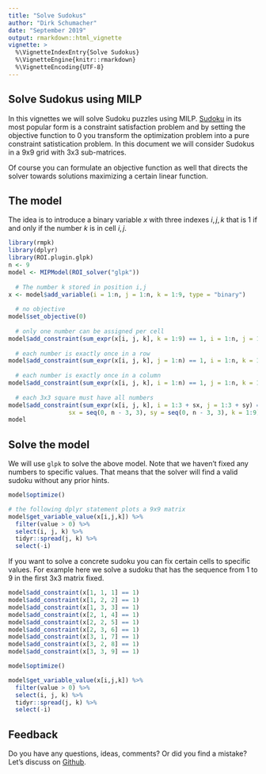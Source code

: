 ```yaml
---
title: "Solve Sudokus"
author: "Dirk Schumacher"
date: "September 2019"
output: rmarkdown::html_vignette
vignette: >
  %\VignetteIndexEntry{Solve Sudokus}
  %\VignetteEngine{knitr::rmarkdown}
  %\VignetteEncoding{UTF-8}
---
```



## Solve Sudokus using MILP

In this vignettes we will solve Sudoku puzzles using MILP. [Sudoku](https://en.wikipedia.org/wiki/Sudoku) in its most popular form is a constraint satisfaction problem and by setting the objective function to $0$ you transform the optimization problem into a pure constraint satistication problem. In this document we will consider Sudokus in a 9x9 grid with 3x3 sub-matrices.

Of course you can formulate an objective function as well that directs the solver towards solutions maximizing a certain linear function.

## The model

The idea is to introduce a binary variable $x$ with three indexes $i, j, k$ that is $1$ if and only if the number $k$ is in cell $i, j$.

```r
library(rmpk)
library(dplyr)
library(ROI.plugin.glpk)
n <- 9
model <- MIPModel(ROI_solver("glpk"))
  
  # The number k stored in position i,j
x <- model$add_variable(i = 1:n, j = 1:n, k = 1:9, type = "binary")
  
  # no objective
model$set_objective(0)
  
  # only one number can be assigned per cell
model$add_constraint(sum_expr(x[i, j, k], k = 1:9) == 1, i = 1:n, j = 1:n)
  
  # each number is exactly once in a row
model$add_constraint(sum_expr(x[i, j, k], j = 1:n) == 1, i = 1:n, k = 1:9)
  
  # each number is exactly once in a column
model$add_constraint(sum_expr(x[i, j, k], i = 1:n) == 1, j = 1:n, k = 1:9)
  
  # each 3x3 square must have all numbers
model$add_constraint(sum_expr(x[i, j, k], i = 1:3 + sx, j = 1:3 + sy) == 1, 
                 sx = seq(0, n - 3, 3), sy = seq(0, n - 3, 3), k = 1:9)
model
```

## Solve the model

We will use `glpk` to solve the above model. Note that we haven't fixed any numbers to specific values. That means that the solver will find a valid sudoku without any prior hints.

```r
model$optimize()

# the following dplyr statement plots a 9x9 matrix
model$get_variable_value(x[i,j,k]) %>%
  filter(value > 0) %>%  
  select(i, j, k) %>% 
  tidyr::spread(j, k) %>% 
  select(-i)
```

If you want to solve a concrete sudoku you can fix certain cells to specific values. For example here we solve a sudoku that has the sequence from 1 to 9 in the first 3x3 matrix fixed.


```r
model$add_constraint(x[1, 1, 1] == 1)
model$add_constraint(x[1, 2, 2] == 1)
model$add_constraint(x[1, 3, 3] == 1)
model$add_constraint(x[2, 1, 4] == 1)
model$add_constraint(x[2, 2, 5] == 1)
model$add_constraint(x[2, 3, 6] == 1)
model$add_constraint(x[3, 1, 7] == 1)
model$add_constraint(x[3, 2, 8] == 1)
model$add_constraint(x[3, 3, 9] == 1)

model$optimize()

model$get_variable_value(x[i,j,k]) %>%
  filter(value > 0) %>%  
  select(i, j, k) %>% 
  tidyr::spread(j, k) %>% 
  select(-i) 
```

## Feedback

Do you have any questions, ideas, comments? Or did you find a mistake? Let's discuss on [Github](https://github.com/dirkschumacher/rmpk/issues).
